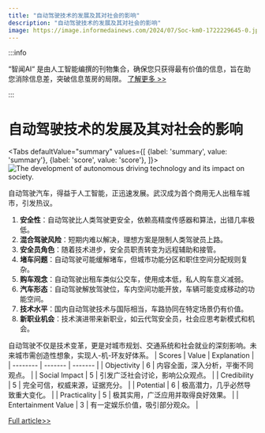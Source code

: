 ```yaml
---
title: "自动驾驶技术的发展及其对社会的影响"
description: "自动驾驶技术的发展及其对社会的影响"
image: https://image.informedainews.com/2024/07/Soc-km0-1722229645-0.jpg
---
```



:::info

“智闻AI“ 是由人工智能编撰的刊物集合，确保您只获得最有价值的信息，旨在助您消除信息差，突破信息茧房的局限。  [了解更多 >>](/)

:::

# 自动驾驶技术的发展及其对社会的影响


<Tabs
	defaultValue="summary"
	values={[
	{label: 'summary', value: 'summary'},
	{label: 'score', value: 'score'},
]}>
<TabItem value="summary">
<img
  src="https://image.informedainews.com/2024/07/Soc-km0-1722229645-0.jpg"
  alt="The development of autonomous driving technology and its impact on society."
/>



自动驾驶汽车，得益于人工智能，正迅速发展。武汉成为首个商用无人出租车城市，引发热议。

1. **安全性**：自动驾驶比人类驾驶更安全，依赖高精度传感器和算法，出错几率极低。
2. **混合驾驶风险**：短期内难以解决，理想方案是限制人类驾驶员上路。
3. **安全员角色**：随着技术进步，安全员职责转变为远程辅助和接管。
4. **堵车问题**：自动驾驶可能缓解堵车，但城市功能分区和职住空间分配规则复杂。
5. **购车观念**：自动驾驶出租车类似公交车，使用成本低，私人购车意义减弱。
6. **汽车形态**：自动驾驶解放驾驶位，车内空间功能开放，车辆可能变成移动的功能空间。
7. **技术水平**：国内自动驾驶技术与国际相当，车路协同在特定场景仍有价值。
8. **新职业机会**：技术演进带来新职业，如云代驾安全员，社会应思考新模式和机会。

自动驾驶不仅是技术变革，更是对城市规划、交通系统和社会就业的深刻影响。未来城市需创造性想象，实现人-机-环友好体系。
</TabItem>
<TabItem value="score">
	| Scores     | Value   | Explanation |
	| -------- | ------- | ------- |
	| Objectivity  | 6    | 内容全面，深入分析，平衡不同观点。    |
	| Social Impact | 5     | 引发广泛社会讨论，影响公众观点。    |
	| Credibility    | 5    | 完全可信，权威来源，证据充分。    |
	| Potential    | 6    | 极高潜力，几乎必然导致重大变化。    |
	| Practicality    | 5    | 极其实用，广泛应用并取得良好效果。    |
	| Entertainment Value    | 3    | 有一定娱乐价值，吸引部分观众。    |
</TabItem>
</Tabs>

[Full article>>](https://www.tisi.org/28397)

